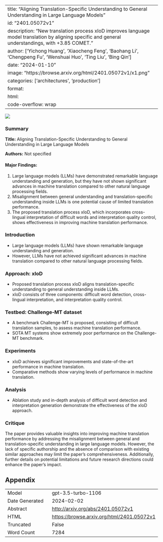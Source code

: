 
---
title: "Aligning Translation-Specific Understanding to General Understanding in Large Language Models"
id: "2401.05072v1"
description: "New translation process xIoD improves language model translation by aligning specific and general understandings, with +3.85 COMET."
author: ['Yichong Huang', 'Xiaocheng Feng', 'Baohang Li', 'Chengpeng Fu', 'Wenshuai Huo', 'Ting Liu', 'Bing Qin']
date: "2024-01-10"
image: "https://browse.arxiv.org/html/2401.05072v1/x1.png"
categories: ['architectures', 'production']
format:
  html:
    code-overflow: wrap
---

![](https://browse.arxiv.org/html/2401.05072v1/x1.png)

### Summary

**Title:** Aligning Translation-Specific Understanding to General Understanding in Large Language Models

**Authors:** Not specified

#### Major Findings:
1. Large language models (LLMs) have demonstrated remarkable language understanding and generation, but they have not shown significant advances in machine translation compared to other natural language processing fields.
2. Misalignment between general understanding and translation-specific understanding inside LLMs is one potential cause of limited translation performance.
3. The proposed translation process xIoD, which incorporates cross-lingual interpretation of difficult words and interpretation quality control, shows effectiveness in improving machine translation performance.

### Introduction
- Large language models (LLMs) have shown remarkable language understanding and generation.
- However, LLMs have not achieved significant advances in machine translation compared to other natural language processing fields.

### Approach: xIoD
- Proposed translation process xIoD aligns translation-specific understanding to general understanding inside LLMs.
- xIoD consists of three components: difficult word detection, cross-lingual interpretation, and interpretation quality control.

### Testbed: Challenge-MT dataset
- A benchmark Challenge-MT is proposed, consisting of difficult translation samples, to assess machine translation performance.
- SOTA MT systems show extremely poor performance on the Challenge-MT benchmark.

### Experiments
- xIoD achieves significant improvements and state-of-the-art performance in machine translation.
- Comparative methods show varying levels of performance in machine translation.

### Analysis
- Ablation study and in-depth analysis of difficult word detection and interpretation generation demonstrate the effectiveness of the xIoD approach.

### Critique
The paper provides valuable insights into improving machine translation performance by addressing the misalignment between general and translation-specific understanding in large language models. However, the lack of specific authorship and the absence of comparison with existing similar approaches may limit the paper's comprehensiveness. Additionally, further details on potential limitations and future research directions could enhance the paper's impact.

## Appendix

|          |          |
|----------|----------|
| Model     | gpt-3.5-turbo-1106       |
| Date Generated     | 2024-02-02       |
| Abstract | [http://arxiv.org/abs/2401.05072v1](http://arxiv.org/abs/2401.05072v1)        |
| HTML     | [https://browse.arxiv.org/html/2401.05072v1](https://browse.arxiv.org/html/2401.05072v1)       |
| Truncated       | False       |
| Word Count       | 7284       |